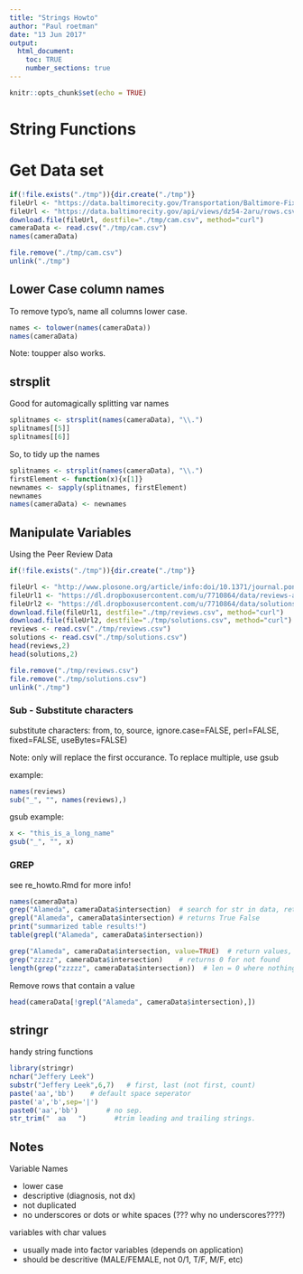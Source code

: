 ```yaml
---
title: "Strings Howto"
author: "Paul roetman"
date: "13 Jun 2017"
output: 
  html_document:
    toc: TRUE
    number_sections: true
---
```


```r
knitr::opts_chunk$set(echo = TRUE)
```

# String Functions

# Get Data set

```r
if(!file.exists("./tmp")){dir.create("./tmp")}
fileUrl <- "https://data.baltimorecity.gov/Transportation/Baltimore-Fixed-Speed-Cameras/dz54-2aru?accessType=DOWNLOAD"
fileUrl <- "https://data.baltimorecity.gov/api/views/dz54-2aru/rows.csv?accessType=DOWNLOAD"
download.file(fileUrl, destfile="./tmp/cam.csv", method="curl")
cameraData <- read.csv("./tmp/cam.csv")
names(cameraData)

file.remove("./tmp/cam.csv")
unlink("./tmp")
```

## Lower Case column names

To remove typo's, name all columns lower case.

```r
names <- tolower(names(cameraData))
names(cameraData)
```

Note: toupper also works.

## strsplit

Good for automagically splitting var names
```r
splitnames <- strsplit(names(cameraData), "\\.")
splitnames[[5]]
splitnames[[6]]
```

So, to tidy up the names

```r
splitnames <- strsplit(names(cameraData), "\\.")
firstElement <- function(x){x[1]}
newnames <- sapply(splitnames, firstElement)
newnames
names(cameraData) <- newnames
```

## Manipulate Variables
Using the Peer Review Data

```r
if(!file.exists("./tmp")){dir.create("./tmp")}

fileUrl <- "http://www.plosone.org/article/info:doi/10.1371/journal.pone.0026895"
fileUrl1 <- "https://dl.dropboxusercontent.com/u/7710864/data/reviews-apr29.csv"
fileUrl2 <- "https://dl.dropboxusercontent.com/u/7710864/data/solutions-apr29.csv"
download.file(fileUrl1, destfile="./tmp/reviews.csv", method="curl")
download.file(fileUrl2, destfile="./tmp/solutions.csv", method="curl")
reviews <- read.csv("./tmp/reviews.csv")
solutions <- read.csv("./tmp/solutions.csv")
head(reviews,2)
head(solutions,2)

file.remove("./tmp/reviews.csv")
file.remove("./tmp/solutions.csv")
unlink("./tmp")
```

### Sub - Substitute characters

substitute characters: from, to, source, ignore.case=FALSE, perl=FALSE, fixed=FALSE, useBytes=FALSE)

Note: only will replace the first occurance. To replace multiple, use gsub

example:
```r
names(reviews)
sub("_", "", names(reviews),)
```

gsub example:
```r
x <- "this_is_a_long_name"
gsub("_", "", x)
```


### GREP

see re_howto.Rmd for more info!

```r

names(cameraData) 
grep("Alameda", cameraData$intersection)  # search for str in data, returns ID of found value
grepl("Alameda", cameraData$intersection) # returns True False
print("summarized table results!")
table(grepl("Alameda", cameraData$intersection))  

grep("Alameda", cameraData$intersection, value=TRUE)  # return values, not vector id
grep("zzzzz", cameraData$intersection)    # returns 0 for not found
length(grep("zzzzz", cameraData$intersection))  # len = 0 where nothing found

```

Remove rows that contain a value
```r

head(cameraData[!grepl("Alameda", cameraData$intersection),])
```

## stringr
handy string functions
```r

library(stringr)
nchar("Jeffery Leek")
substr("Jeffery Leek",6,7)   # first, last (not first, count)
paste('aa','bb')    # default space seperator
paste('a','b',sep='|')
paste0('aa','bb')       # no sep.
str_trim("  aa   ")       #trim leading and trailing strings.
```

## Notes

Variable Names

* lower case
* descriptive (diagnosis, not dx)
* not duplicated
* no underscores or dots or white spaces  (??? why no underscores????)

variables with char values

* usually made into factor variables (depends on application)
* should be descritive (MALE/FEMALE, not 0/1, T/F, M/F, etc)

